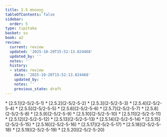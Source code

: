 ```yaml
---
title: 2.5 ဗာလဝဂ္ဂ
tableOfContents: false
sidebar:
  order: 5
type: tipitaka
basket: su
book: a2
review:
  current: review
  updated: '2025-10-20T15:52:13.824468'
  updated_by: ''
  notes: ''
  history:
  - state: review
    date: '2025-10-20T15:52:13.824468'
    updated_by: ''
    notes: ''
    previous_state: draft
---
```



<DynamicBreadcrumb />


<ReviewStatus review={frontmatter.review} showDetails={true} />

<HypothesisAnnotation frontmatter={frontmatter} />



<TableOfContents book="a2" section="2.5">
* [2.5.1](2-5/2-5-1)
* [2.5.2](2-5/2-5-2)
* [2.5.3](2-5/2-5-3)
* [2.5.4](2-5/2-5-4)
* [2.5.5](2-5/2-5-5)
* [2.5.6](2-5/2-5-6)
* [2.5.7](2-5/2-5-7)
* [2.5.8](2-5/2-5-8)
* [2.5.9](2-5/2-5-9)
* [2.5.10](2-5/2-5-10)
* [2.5.11](2-5/2-5-11)
* [2.5.12](2-5/2-5-12)
* [2.5.13](2-5/2-5-13)
* [2.5.14](2-5/2-5-14)
* [2.5.15](2-5/2-5-15)
* [2.5.16](2-5/2-5-16)
* [2.5.17](2-5/2-5-17)
* [2.5.18](2-5/2-5-18)
* [2.5.19](2-5/2-5-19)
* [2.5.20](2-5/2-5-20)
</TableOfContents>
